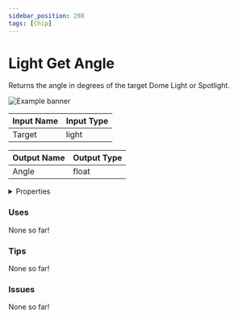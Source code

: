 ```yaml
---
sidebar_position: 298
tags: [Chip]
---
```


# Light Get Angle

Returns the angle in degrees of the target Dome Light or Spotlight.



![Example banner](./assets/8a6c0623-7585-402c-8734-7fa7248b15a0.svg)

| Input Name | Input Type |
|-----------|-----------|
| Target | light |

| Output Name | Output Type |
|-----------|-----------|
| Angle | float |


<details>
  <summary>Properties</summary>
  <div>
    <div>
    <table>
      <thead>
        <tr>
          <th>Is beta required?</th>
          <th>❌</th>
        </tr>
        <tr>
          <th>Is this chip a trolling risk?</th>
          <th>❌</th>
        </tr>
        <tr>
          <th>Chip UUPD</th>
          <th>._uuid</th>
        </tr>
      </thead>
    </table>
    </div>
  </div>
</details>

### Uses

None so far!

### Tips

None so far!

### Issues

None so far!